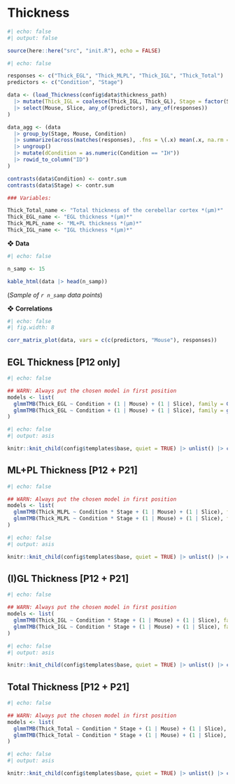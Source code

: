 # Thickness

```r
#| echo: false
#| output: false

source(here::here("src", "init.R"), echo = FALSE)
```

```r
#| echo: false

responses <- c("Thick_EGL", "Thick_MLPL", "Thick_IGL", "Thick_Total")
predictors <- c("Condition", "Stage")

data <- (load_Thickness(config$data$thickness_path)
  |> mutate(Thick_IGL = coalesce(Thick_IGL, Thick_GL), Stage = factor(Stage))
  |> select(Mouse, Slice, any_of(predictors), any_of(responses))
)

data_agg <- (data
  |> group_by(Stage, Mouse, Condition) 
  |> summarize(across(matches(responses), .fns = \(.x) mean(.x, na.rm = T))) 
  |> ungroup() 
  |> mutate(dCondition = as.numeric(Condition == "IH")) 
  |> rowid_to_column("ID")
)

contrasts(data$Condition) <- contr.sum
contrasts(data$Stage) <- contr.sum

### Variables:

Thick_Total_name <- "Total thickness of the cerebellar cortex *(µm)*"
Thick_EGL_name <- "EGL thickness *(µm)*"
Thick_MLPL_name <- "ML+PL thickness *(µm)*"
Thick_IGL_name <- "IGL thickness *(µm)*"
```

❖ **Data**

```r
#| echo: false

n_samp <- 15

kable_html(data |> head(n_samp))
```

(*Sample of `r n_samp` data points*)

❖ **Correlations**

```r
#| echo: false
#| fig.width: 8

corr_matrix_plot(data, vars = c(c(predictors, "Mouse"), responses))
```


## EGL Thickness [P12 only]

```r
#| echo: false

## WARN: Always put the chosen model in first position
models <- list(
  glmmTMB(Thick_EGL ~ Condition + (1 | Mouse) + (1 | Slice), family = Gamma("log"), data = data, REML = TRUE), 
  glmmTMB(Thick_EGL ~ Condition + (1 | Mouse) + (1 | Slice), family = gaussian("log"), data = data, REML = TRUE)
)
```

```r
#| echo: false
#| output: asis

knitr::knit_child(config$templates$base, quiet = TRUE) |> unlist() |> cat(sep = '\n')
```


## ML+PL Thickness [P12 + P21]

```r
#| echo: false

## WARN: Always put the chosen model in first position
models <- list(
  glmmTMB(Thick_MLPL ~ Condition * Stage + (1 | Mouse) + (1 | Slice), family = Gamma("log"), data = data, REML = TRUE), 
  glmmTMB(Thick_MLPL ~ Condition * Stage + (1 | Mouse) + (1 | Slice), family = gaussian("log"), data = data, REML = TRUE)
)
```

```r
#| echo: false
#| output: asis

knitr::knit_child(config$templates$base, quiet = TRUE) |> unlist() |> cat(sep = '\n')
```


## (I)GL Thickness [P12 + P21]

```r
#| echo: false

## WARN: Always put the chosen model in first position
models <- list(
  glmmTMB(Thick_IGL ~ Condition * Stage + (1 | Mouse) + (1 | Slice), family = Gamma("log"), data = data, REML = TRUE), 
  glmmTMB(Thick_IGL ~ Condition * Stage + (1 | Mouse) + (1 | Slice), family = gaussian("log"), data = data, REML = TRUE)
)
```

```r
#| echo: false
#| output: asis

knitr::knit_child(config$templates$base, quiet = TRUE) |> unlist() |> cat(sep = '\n')
```

## Total Thickness [P12 + P21]

```r
#| echo: false

## WARN: Always put the chosen model in first position
models <- list(
  glmmTMB(Thick_Total ~ Condition * Stage + (1 | Mouse) + (1 | Slice), family = Gamma("log"), data = data, REML = TRUE), 
  glmmTMB(Thick_Total ~ Condition * Stage + (1 | Mouse) + (1 | Slice), family = gaussian("log"), data = data, REML = TRUE)
)
```

```r
#| echo: false
#| output: asis

knitr::knit_child(config$templates$base, quiet = TRUE) |> unlist() |> cat(sep = '\n')
```
